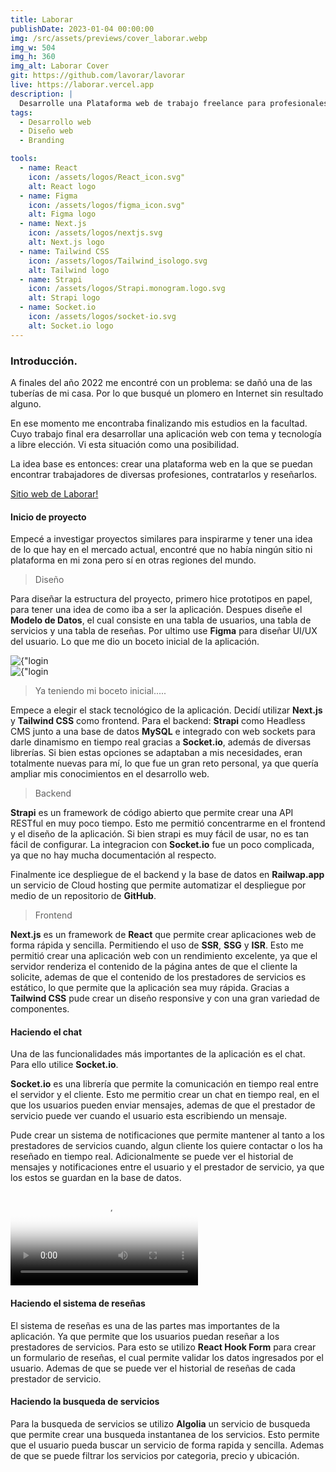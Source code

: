 ```yaml
---
title: Laborar
publishDate: 2023-01-04 00:00:00
img: /src/assets/previews/cover_laborar.webp
img_w: 504
img_h: 360
img_alt: Laborar Cover
git: https://github.com/lavorar/lavorar
live: https://laborar.vercel.app
description: |
  Desarrolle una Plataforma web de trabajo freelance para profesionales y empleados domésticos, con un sistema de reseñas y un chat en tiempo real que facilita la comunicación.
tags:
  - Desarrollo web
  - Diseño web
  - Branding

tools:
  - name: React
    icon: /assets/logos/React_icon.svg"
    alt: React logo
  - name: Figma
    icon: /assets/logos/figma_icon.svg"
    alt: Figma logo
  - name: Next.js
    icon: /assets/logos/nextjs.svg
    alt: Next.js logo
  - name: Tailwind CSS
    icon: /assets/logos/Tailwind_isologo.svg
    alt: Tailwind logo
  - name: Strapi
    icon: /assets/logos/Strapi.monogram.logo.svg
    alt: Strapi logo
  - name: Socket.io
    icon: /assets/logos/socket-io.svg
    alt: Socket.io logo
---
```




### Introducción.

A finales del año 2022 me encontré con un problema: se dañó una de las tuberías de mi casa. Por lo que busqué un plomero en Internet sin resultado alguno.

En ese momento me encontraba finalizando mis estudios en la facultad. Cuyo trabajo final era desarrollar una aplicación web con tema y tecnología a libre elección. Vi esta situación como una posibilidad.



La idea base es entonces: crear una plataforma web en la que se puedan encontrar trabajadores de diversas profesiones, contratarlos y reseñarlos.


<a href="https://laborar.vercel.app" target="_blank">Sitio web de Laborar!</a>


#### Inicio de proyecto

Empecé a investigar proyectos similares para inspirarme y tener una idea de lo que hay en el mercado actual, encontré que no había ningún sitio ni plataforma en mi zona pero sí en otras regiones del mundo.

> Diseño

Para diseñar la estructura del proyecto, primero hice prototipos en papel, para tener una idea de como iba a ser la aplicación. Despues diseñe el **Modelo de Datos**, el cual consiste en una tabla de usuarios, una tabla de servicios y una tabla de reseñas. Por ultimo use **Figma** para diseñar UI/UX del usuario. Lo que me dio un boceto inicial de la aplicación.

<div class="flex justify-center my-10 ">
  <Image
    class="rounded-3xl"
    src={laborarlogin}
    format="webp"
    width={300}
    alt={"login page"}
  />
</div>

<div class="flex justify-center my-10 ">
  <Image
    class="rounded-3xl"
    src={laborarw50}
    format="webp"
    alt={"login page"}
    width={512}
  />
</div>

> Ya teniendo mi boceto inicial.....

Empece a elegir el stack tecnológico de la aplicación. Decidí utilizar **Next.js** y **Tailwind CSS** como frontend. Para el backend: **Strapi** como Headless CMS junto a una base de datos **MySQL** e integrado con web sockets para darle dinamismo en tiempo real gracias a **Socket.io**, además de diversas librerías. Si bien estas opciones se adaptaban a mis necesidades, eran totalmente nuevas para mí, lo que fue un gran reto personal, ya que quería ampliar mis conocimientos en el desarrollo web.

> Backend

**Strapi** es un framework de código abierto que permite crear una API RESTful en muy poco tiempo. Esto me permitió concentrarme en el frontend y el diseño de la aplicación. Si bien strapi es muy fácil de usar, no es tan fácil de configurar. La integracion con **Socket.io** fue un poco complicada, ya que no hay mucha documentación al respecto.

Finalmente ice despliegue de el backend y la base de datos en **Railwap.app** un servicio de Cloud hosting que permite automatizar el despliegue por medio de un repositorio de **GitHub**.

> Frontend

**Next.js** es un framework de **React** que permite crear aplicaciones web de forma rápida y sencilla. Permitiendo el uso de **SSR**, **SSG** y **ISR**. Esto me permitió crear una aplicación web con un rendimiento excelente, ya que el servidor renderiza el contenido de la página antes de que el cliente la solicite, ademas de que el contenido de los prestadores de servicios es estático, lo que permite que la aplicación sea muy rápida. Gracias a **Tailwind CSS** pude crear un diseño responsive y con una gran variedad de componentes.

#### Haciendo el chat

Una de las funcionalidades más importantes de la aplicación es el chat. Para ello utilice **Socket.io**.

**Socket.io** es una librería que permite la comunicación en tiempo real entre el servidor y el cliente. Esto me permitio crear un chat en tiempo real, en el que los usuarios pueden enviar mensajes, ademas de que el prestador de servicio puede ver cuando el usuario esta escribiendo un mensaje.

Pude crear un sistema de notificaciones que permite mantener al tanto a los prestadores de servicios cuando, algun cliente los quiere contactar o los ha reseñado en tiempo real. Adicionalmente se puede ver el historial de mensajes y notificaciones entre el usuario y el prestador de servicio, ya que los estos se guardan en la base de datos.

<div class="flex justify-center my-10 object-contain max-w-[272px] m-auto sm:max-w-none ">
  <video
    class="my-10 w-full"
    src="/videos/chatapp.mp4"
    type="video/webm"
    preload="metadata"
    loading="lazy"
    decoding="async"
    poster="/assets/cover_laborar.jpg"
    controls
  ></video>
</div>

#### Haciendo el sistema de reseñas

El sistema de reseñas es una de las partes mas importantes de la aplicación. Ya que permite que los usuarios puedan reseñar a los prestadores de servicios. Para esto se utilizo **React Hook Form** para crear un formulario de reseñas, el cual permite validar los datos ingresados por el usuario. Ademas de que se puede ver el historial de reseñas de cada prestador de servicio.

#### Haciendo la busqueda de servicios

Para la busqueda de servicios se utilizo **Algolia** un servicio de busqueda que permite crear una busqueda instantanea de los servicios. Esto permite que el usuario pueda buscar un servicio de forma rapida y sencilla. Ademas de que se puede filtrar los servicios por categoria, precio y ubicación.
